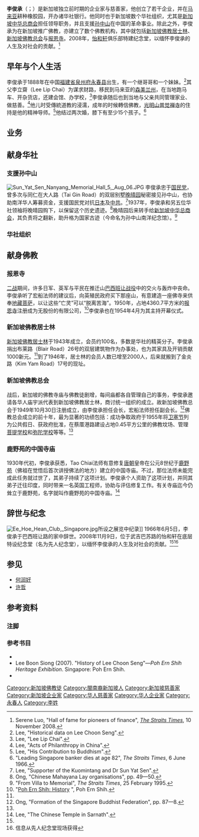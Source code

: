 '''李俊承'''（{{lang-en|Lee Choon Seng}}；{{bd|1888年||1966年|6月5日}}）是新加坡独立前时期的企业家与慈善家，他创立了若干企业，并在[[马来亚|马来亚]]耕种橡胶园，开办诸华社银行。他同时也于新加坡数个华社组织，尤其是[[新加坡中华总商会|新加坡中华总商会]]担任领导职务，并且支援[[孙中山|孙中山]]在中国的革命事业。除此之外，李俊承为在新加坡推广佛教，亦建立了数个佛教机构，其中就包括[[新加坡佛教居士林|新加坡佛教居士林]]、[[新加坡佛教总会|新加坡佛教总会]]与[[报恩寺_(新加坡)|报恩寺]]。2008年，[[怡和轩|怡和轩]]俱乐部特建纪念堂，以缅怀李俊承的人生及对社会的贡献。<ref name="Luo">Serene Luo, "Hall of fame for pioneers of finance", ''[[海峡时报|The Straits Times]]'', 10 November 2008.</ref>

==早年与个人生活==
李俊承于1888年在中国[[福建省|福建省]][[泉州府|泉州府]][[永春县|永春县]]出生，有一个继哥哥和一个妹妹。<ref name="Lee">Lee, "Historical data on Lee Choon Seng".</ref>其父李立齋（Lee Lip Chai）为谋求财路，移民到马来亚的[[森美兰州|森美兰州]]，在当地跑马车、开杂货店，还建会馆、办学校，<ref>Lee, "Lee Lip Chai".</ref>李俊承随后也到当地与父亲共同管理家业、做慈善。<ref>Lee, "Acts of Philanthropy in China".</ref>他儿时受傳統道教的浸濡，成年的时候轉信佛教，[[光明山普觉禅寺|光明山普觉禅寺]]的住持{{le|宏船法师|Hong Choon}}是他的精神导师。<ref>Lee, "His Contribution to Buddhism".</ref>他结过两次婚，膝下有至少15个孩子。<ref name="dies">"Leading Singapore banker dies at age 82", ''The Straits Times'', 6 June 1966.</ref>

==业务==

==献身华社==
===支援孙中山===
[[File:Sun_Yat_Sen_Nanyang_Memorial_Hall_5,_Aug_06.JPG|thumb]]
李俊承忠于[[国民党|国民党]]，曾多次与同仁在大人路（Tai Gin Road）的双层别墅[[晚晴园|晚晴园]]秘密接见孙中山，也协助南洋华人筹募资金，支援国民党对抗[[大日本帝国|日本]]及[[中共|中共]]。<ref>Lee, "Supporter of the Kuomintang and Dr Sun Yat Sen".</ref>1937年，李俊承和另五位华社领袖将晚晴园购下，以保留这个历史遗迹。<ref name="Ong">Ong, "Chinese Mahayana Lay organisations", pp. 49—50.</ref>晚晴园后来转手给[[新加坡中华总商会|新加坡中华总商会]]，其负责将之翻新，助升格为国家古迹（今命名为孙中山南洋纪念馆）。<ref>"From Villa to Memorial", ''The Straits Times'', 25 February 1995.</ref>

===华社组织===

==献身佛教==
===报恩寺===
[[二战|二战]]期间，许多日军、英军与平民在推迁山[[巴西班让战役|巴西班让战役]]中的交火与轰炸中丧命。李俊承听了宏船法师的建议后，向英殖民政府买下那座山，有意建造一座佛寺来供奉[[地藏菩萨|地藏菩萨]]，以让这些“亡灵”可以“脱离苦海”。1950年，占地4360.7平方米的[[报恩寺|报恩寺]]注册成为无股份的有限公司，<ref>"[http://www.pohernshih.org/History(E).htm Poh Ern Shih: History] {{webarchive|url=https://web.archive.org/web/20070714143111/http://www.pohernshih.org/History(E).htm |date=2007-07-14 }}", Poh Ern Shih.</ref>李俊承也在1954年4月为其主持开幕仪式。

===新加坡佛教居士林===
[[新加坡佛教居士林|新加坡佛教居士林]]于1943年成立，会员约100名，多数是华社的精英分子。李俊承捐出布莱路（Blair Road）26号的双层建筑物作为办事处，也为其家具及开销贡献1000新元。<ref name="Ong"/>到了1946年，居士林的会员人数已增至2000人，后来就搬到了金炎路（Kim Yam Road）17号的现址。

===新加坡佛教总会===
战后，新加坡的佛教寺庙与佛教徒剧增，每间庙都各自管理自己的事务，李俊承邀请各华人庙宇派代表到新加坡佛教居士林，商讨统一组织的成立。故新加坡佛教总会于1949年10月30日注册成立，由李俊承担任会长，宏船法师担任副会长。<ref name="SBF">Ong, "Formation of the Singapore Buddhist Federation", pp. 87—8.</ref>佛教总会成立的前十年，最为显著的功绩包括：成功争取政府于1955年将[[卫塞节|卫塞节]]列为公共假日、获政府批准，在蔡厝港路建设占地0.45平方公里的佛教坟场、管理[[菩提学校|菩提学校]]和[[弥陀学校|弥陀学校]]等等。<ref name="SBF"/>

===鹿野苑的中国寺庙===
1930年代初，李俊承获悉，Tao Chiai法师有意修复[[唐朝|唐朝]]皇帝在公元8世纪于[[鹿野苑|鹿野苑]]（佛祖在觉悟后首次讲授佛法的地方）建立的中国寺庙。不过，那位法师未能完成此任务就过世了，其弟子持续了这项计划。李俊承个人资助了这项计划，并同其弟子迁往印度，同时带来一名英国工程师，协助与评估修复工作。有关寺庙迄今仍耸立于鹿野苑，名字就叫作鹿野苑的中国寺庙。<ref>Lee, "The Chinese Temple in Sarnath".</ref>

==辞世与纪念==
[[File:Ee_Hoe_Hean_Club,_Singapore.jpg|thumb]]所设之展览中纪录]]
1966年6月5日，李俊承于巴西班让路的家中辞世。2008年11月9日，位于武吉巴苏路的怡和轩在底层特设纪念堂（名为先人纪念堂），以缅怀李俊承的人生及对社会的贡献。<ref name="Luo"/><ref name="pmh">信息从先人纪念堂现场获得</ref>

==参见==
{{portal|新加坡}}
*[[何润好|何润好]]
*[[许哲|许哲]]

==参考资料==
===注脚===
{{reflist|2}}

===参考书目===
*{{cite book | last = Ong | first = Y.D. | title = Buddhism in Singapore—A Short Narative History | publisher = Singapore: Skylark Publications | year = 2005 | pages = | isbn = 981-05-2740-3 }}
*Lee Boon Siong (2007). "History of Lee Choon Seng"—''Poh Ern Shih Heritage Exhibition''. Singapore: Poh Ern Shih.
*{{cite book | last = Cui | first = Guijang | title = The Chinese in Singapore: Past and Present | publisher = Singapore: Select Books  | year = 1994 | isbn = 9971-0-0401-1}}

{{DEFAULTSORT:L}}
[[Category:新加坡佛教徒|Category:新加坡佛教徒]]
[[Category:閩南裔新加坡人|Category:閩南裔新加坡人]]
[[Category:新加坡慈善家|Category:新加坡慈善家]]
[[Category:新加坡企业家|Category:新加坡企业家]]
[[Category:华人慈善家|Category:华人慈善家]]
[[Category:华人企业家|Category:华人企业家]]
[[Category:永春人|Category:永春人]]
[[Category:李姓|Category:李姓]]